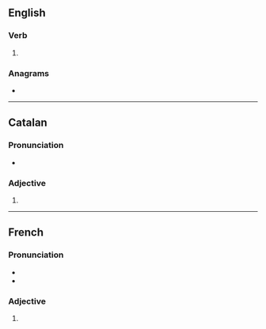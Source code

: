 {{also|impure s}}
==English==

===Verb===
{{head|en|verb form}}

# {{en-third-person singular of|impure}}

===Anagrams===
* {{anagrams|en|a=eimprsu|rumpies|spumier|umpires}}

----

==Catalan==

===Pronunciation===
* {{ca-IPA}}

===Adjective===
{{head|ca|adjective form}}

# {{feminine plural of|ca|impur}}

----

==French==

===Pronunciation===
* {{fr-IPA}}
* {{rhymes|yʁ|lang=fr}}

===Adjective===
{{head|fr|adjective form}}

# {{feminine plural of|fr|impur}}